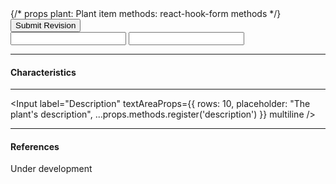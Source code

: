 
<div className="flex flex-1 flex-col md:space-y-4 space-y-2">
  {/* props
      plant: Plant item
      methods: react-hook-form methods 
  */}
  <div className="pb-6">
    <Button color="secondary" buttonProps={{ type: 'submit' }}>
      Submit Revision
    </Button>
  </div>
  <Input
    label="Common name"
    inputProps={{
      placeholder: "The plant's common name",
      ...props.methods.register('common_name', {
        required: 'Please enter a common name'
      })
    }}
  />
  <Input
    label="Botanical name"
    inputProps={{
      placeholder: "The plant's scientific name",
      ...props.methods.register('botanical_name', {
        required: "Please enter this plant's botnanical name"
      })
    }}
  />
</div>

---

#### Characteristics

<WikiCharacteristicsTable plant={props.plant} edit />

---

<Input
  label="Description"
  textAreaProps={{
    rows: 10,
    placeholder: "The plant's description",
    ...props.methods.register('description')
  }}
  multiline
/>

---

#### References

Under development
